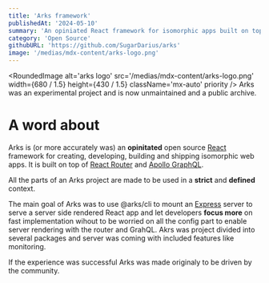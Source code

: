 ```yaml
---
title: 'Arks framework'
publishedAt: '2024-05-10'
summary: 'An opiniated React framework for isomorphic apps built on top of React with React Router and Apollo GraphQL'
category: 'Open Source'
githubURL: 'https://github.com/SugarDarius/arks'
image: '/medias/mdx-content/arks-logo.png'
---
```


<RoundedImage
  alt='arks logo'
  src='/medias/mdx-content/arks-logo.png'
  width={680 / 1.5}
  height={430 / 1.5}
  className='mx-auto'
  priority
/>
<Callout icon='⚠️' className='mt-8'>
  Arks was an experimental project and is now unmaintained and a public archive.
</Callout>

# A word about

Arks is (or more accurately was) an **opinitated** open source [React](https://react.dev/) framework for creating, developing, building and shipping isomorphic web apps.
It is built on top of [React Router](https://reactrouter.com/en/main) and [Apollo GraphQL](https://www.apollographql.com/).

All the parts of an Arks project are made to be used in a **strict** and **defined**
context.

The main goal of Arks was to use <InlineCode>@arks/cli</InlineCode> to mount an [Express](http://expressjs.com/) server to serve a server side rendered React app and let developers **focus more** on fast implementation wihout to be worried on all the config part to enable server rendering with the router and GrahQL.
Akrs was project divided into several packages and server was coming with included features like monitoring.

If the experience was successful Arks was made originaly to be driven by the community.
